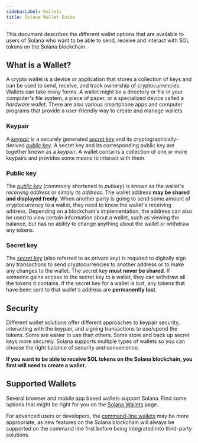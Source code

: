 ```yaml
---
sidebarLabel: Wallets
title: Solana Wallet Guide
---
```


This document describes the different wallet options that are available to users
of Solana who want to be able to send, receive and interact with SOL tokens on
the Solana blockchain.

## What is a Wallet?

A crypto wallet is a device or application that stores a collection of keys and
can be used to send, receive, and track ownership of cryptocurrencies. Wallets
can take many forms. A wallet might be a directory or file in your computer's
file system, a piece of paper, or a specialized device called a _hardware
wallet_. There are also various smartphone apps and computer programs that
provide a user-friendly way to create and manage wallets.

### Keypair

A [_keypair_](/docs/terminology.md#keypair) is a securely generated
[_secret key_](#secret-key) and its cryptographically-derived
[_public key_](#public-key). A secret key and its corresponding public key are
together known as a _keypair_. A wallet contains a collection of one or more
keypairs and provides some means to interact with them.

### Public key

The [_public key_](/docs/terminology.md#public-key-pubkey) (commonly shortened
to _pubkey_) is known as the wallet's _receiving address_ or simply its
_address_. The wallet address **may be shared and displayed freely**. When
another party is going to send some amount of cryptocurrency to a wallet, they
need to know the wallet's receiving address. Depending on a blockchain's
implementation, the address can also be used to view certain information about a
wallet, such as viewing the balance, but has no ability to change anything about
the wallet or withdraw any tokens.

### Secret key

The [_secret key_](/docs/terminology.md#private-key) (also referred to as
_private key_) is required to digitally sign any transactions to send
cryptocurrencies to another address or to make any changes to the wallet. The
secret key **must never be shared**. If someone gains access to the secret key
to a wallet, they can withdraw all the tokens it contains. If the secret key for
a wallet is lost, any tokens that have been sent to that wallet's address are
**permanently lost**.

## Security

Different wallet solutions offer different approaches to keypair security,
interacting with the keypair, and signing transactions to use/spend the tokens.
Some are easier to use than others. Some store and back up secret keys more
securely. Solana supports multiple types of wallets so you can choose the right
balance of security and convenience.

**If you want to be able to receive SOL tokens on the Solana blockchain, you
first will need to create a wallet.**

## Supported Wallets

Several browser and mobile app based wallets support Solana. Find some options
that might be right for you on the [Solana Wallets](https://solana.com/wallets)
page.

For advanced users or developers, the
[command-line wallets](https://docs.solanalabs.com/cli/wallets) may be more
appropriate, as new features on the Solana blockchain will always be supported
on the command line first before being integrated into third-party solutions.
